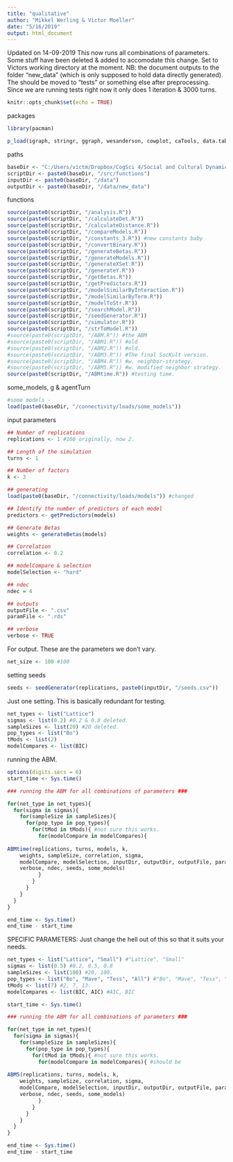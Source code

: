 ```yaml
---
title: "qualitative"
author: "Mikkel Werling & Victor Moeller"
date: "5/16/2019"
output: html_document
---
```


Updated on 14-09-2019
This now runs all combinations of parameters. 
Some stuff have been deleted & added to accomodate this change. 
Set to Victors working directory at the moment. 
NB: the document outputs to the folder "new_data" (which is only supposed to
hold data directly generated). The should be moved to "tests" or something else
after preprocessing.
Since we are running tests right now it only does 1 iteration & 3000 turns.  

```r
knitr::opts_chunk$set(echo = TRUE)
```

packages

```r
library(pacman)

p_load(igraph, stringr, ggraph, wesanderson, cowplot, caTools, data.table, permute, matrixStats, MCMCpack, tidyverse)

```

paths

```r
baseDir <- "C:/Users/victm/Dropbox/CogSci 4/Social and Cultural Dynamics in Cognition/exam/CRUST-1" #the "." stopped working. 
scriptDir <- paste0(baseDir, "/src/functions")
inputDir <- paste0(baseDir, "/data")
outputDir <- paste0(baseDir, "/data/new_data")
```

functions

```r
source(paste0(scriptDir, "/analysis.R"))
source(paste0(scriptDir, "/calculateDet.R"))
source(paste0(scriptDir, "/calculateDistance.R"))
source(paste0(scriptDir, "/compareModels.R"))
source(paste0(scriptDir, "/constants_3.R")) #new constants baby
source(paste0(scriptDir, "/convertBinary.R"))
source(paste0(scriptDir, "/generateBetas.R"))
source(paste0(scriptDir, "/generateModels.R"))
source(paste0(scriptDir, "/generateXSet.R"))
source(paste0(scriptDir, "/generateY.R"))
source(paste0(scriptDir, "/getBetas.R"))
source(paste0(scriptDir, "/getPredictors.R"))
source(paste0(scriptDir, "/modelSimilarByInteraction.R"))
source(paste0(scriptDir, "/modelSimilarByTerm.R"))
source(paste0(scriptDir, "/modelToStr.R"))
source(paste0(scriptDir, "/searchModel.R"))
source(paste0(scriptDir, "/seedGenerator.R"))
source(paste0(scriptDir, "/simulator.R"))
source(paste0(scriptDir, "/strToModel.R"))
#source(paste0(scriptDir, "/ABM.R")) #the ABM
#source(paste0(scriptDir, "/ABM1.R")) #old
#source(paste0(scriptDir, "/ABM2.R")) #old.
#source(paste0(scriptDir, "/ABM3.R")) #The final SocKult version. 
#source(paste0(scriptDir, "/ABM4.R")) #w. neighbor-strategy.
#source(paste0(scriptDir, "/ABM5.R")) #w. modified neighbor strategy. 
source(paste0(scriptDir, "/ABMtime.R")) #testing time. 
```

some_models, g & agentTurn

```r

#some models -  
load(paste0(baseDir, "/connectivity/loads/some_models"))

```

input parameters

```r

## Number of replications
replications <- 1 #100 originally, now 2. 

## Length of the simulation
turns <- 1

## Number of factors
k <- 3

## generating 
load(paste0(baseDir, "/connectivity/loads/models")) #changed

## Identify the number of predictors of each model
predictors <- getPredictors(models)

## Generate Betas
weights <- generateBetas(models)

## Correlation
correlation <- 0.2

## modelCompare & selection
modelSelection <- "hard"

## ndec
ndec = 4

## outputs
outputFile <- ".csv" 
paramFile <- ".rds"

## verbose
verbose <- TRUE
```

For output. 
These are the parameters we don't vary. 

```r

net_size <- 100 #100

```

setting seeds

```r
seeds <- seedGenerator(replications, paste0(inputDir, "/seeds.csv"))

```

Just one setting. 
This is basically redundant for testing. 

```r
net_types <- list("Lattice")
sigmas <- list(0.2) #0.2 & 0.8 deleted. 
sampleSizes <- list(20) #20 deleted. 
pop_types <- list("Bo")
tMods <- list(2)
modelCompares <- list(BIC)

```

running the ABM. 

```r
options(digits.secs = 6)
start_time <- Sys.time()

### running the ABM for all combinations of parameters ### 

for(net_type in net_types){ 
  for(sigma in sigmas){
    for(sampleSize in sampleSizes){
      for(pop_type in pop_types){
        for(tMod in tMods){ #not sure this works. 
          for(modelCompare in modelCompares){
        
ABMtime(replications, turns, models, k, 
    weights, sampleSize, correlation, sigma,
    modelCompare, modelSelection, inputDir, outputDir, outputFile, paramFile,
    verbose, ndec, seeds, some_models)
          }
        }
      }
    }
  }
}

end_time <- Sys.time()
end_time - start_time

```

SPECIFIC PARAMETERS:
Just change the hell out of this so that it suits your needs. 

```r
net_types <- list("Lattice", "Small") #"Lattice", "Small"
sigmas <- list(0.5) #0.2, 0.5, 0.8 
sampleSizes <- list(100) #20, 100. 
pop_types <- list("Bo", "Mave", "Tess", "All") #"Bo", "Mave", "Tess", "All"
tMods <- list(7) #2, 7, 13. 
modelCompares <- list(BIC, AIC) #AIC, BIC 
```

```r

start_time <- Sys.time()

### running the ABM for all combinations of parameters ### 

for(net_type in net_types){ 
  for(sigma in sigmas){
    for(sampleSize in sampleSizes){
      for(pop_type in pop_types){
        for(tMod in tMods){ #not sure this works. 
          for(modelCompare in modelCompares){ #should be 
        
ABM5(replications, turns, models, k, 
    weights, sampleSize, correlation, sigma,
    modelCompare, modelSelection, inputDir, outputDir, outputFile, paramFile,
    verbose, ndec, seeds, some_models)
          }
        }
      }
    }
  }
}

end_time <- Sys.time()
end_time - start_time

```



